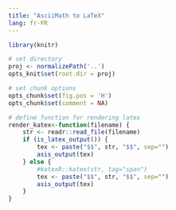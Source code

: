 ```yaml
---
title: "AsciiMath to LaTeX"
lang: fr-FR
---
```

```r
library(knitr)

# set directory
proj <- normalizePath('..')
opts_knit$set(root.dir = proj)

# set chunk options
opts_chunk$set(fig.pos = 'H')
opts_chunk$set(comment = NA)
```

```r
# define function for rendering latex
render_katex<-function(filename) {
    str <- readr::read_file(filename)
    if (is_latex_output()) {
        tex <- paste("$$", str, "$$", sep="")
        asis_output(tex)
    } else {
        #katexR::katex(str, tag="span")
        tex <- paste("$$", str, "$$", sep="")
        asis_output(tex)
    }
}
```

\pagebreak
